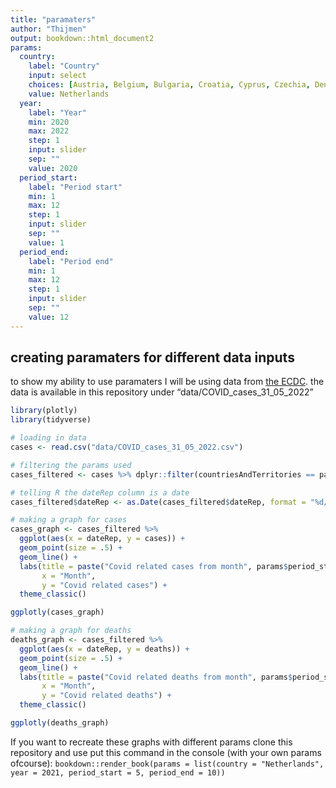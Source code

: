 ```yaml
---
title: "paramaters"
author: "Thijmen"
output: bookdown::html_document2
params:
  country:
    label: "Country"
    input: select
    choices: [Austria, Belgium, Bulgaria, Croatia, Cyprus, Czechia, Denmark, Estonia, Finland, France, Germany, Greece, Hungary, Iceland, Ireland, Italy, Latvia, Liechtenstein, Lithuania, Luxembourg, Malta, Netherlands, Norway, Poland, Portugal, Romania, Slovakia, Slovenia, Spain, Sweden]
    value: Netherlands
  year:
    label: "Year"
    min: 2020
    max: 2022
    step: 1
    input: slider
    sep: ""
    value: 2020
  period_start:
    label: "Period start" 
    min: 1
    max: 12
    step: 1
    input: slider
    sep: ""
    value: 1
  period_end:
    label: "Period end"
    min: 1
    max: 12
    step: 1
    input: slider
    sep: ""
    value: 12
---
```


## creating paramaters for different data inputs

to show my ability to use paramaters I will be using data from [the ECDC](https://www.ecdc.europa.eu/en/publications-data/data-daily-new-cases-covid-19-eueea-country). the data is available in this repository under "data/COVID_cases_31_05_2022"

```r
library(plotly)
library(tidyverse)
```


```r

# loading in data
cases <- read.csv("data/COVID_cases_31_05_2022.csv")

# filtering the params used
cases_filtered <- cases %>% dplyr::filter(countriesAndTerritories == params$country, year == params$year, month >= params$period_start, month <= params$period_end) 

# telling R the dateRep column is a date
cases_filtered$dateRep <- as.Date(cases_filtered$dateRep, format = "%d/%m/%Y")

# making a graph for cases
cases_graph <- cases_filtered %>%
  ggplot(aes(x = dateRep, y = cases)) +
  geom_point(size = .5) +
  geom_line() +
  labs(title = paste("Covid related cases from month", params$period_start, "to", params$period_end, "in", params$year, "for", params$country),
       x = "Month",
       y = "Covid related cases") +
  theme_classic()

ggplotly(cases_graph)

# making a graph for deaths
deaths_graph <- cases_filtered %>%
  ggplot(aes(x = dateRep, y = deaths)) +
  geom_point(size = .5) +
  geom_line() +
  labs(title = paste("Covid related deaths from month", params$period_start, "to", params$period_end, "in", params$year, "for", params$country),
       x = "Month",
       y = "Covid related deaths") +
  theme_classic()

ggplotly(deaths_graph)
```

If you want to recreate these graphs with different params clone this repository and use put this command in the console (with your own params ofcourse): `bookdown::render_book(params = list(country = "Netherlands", year = 2021, period_start = 5, period_end = 10))`
